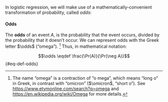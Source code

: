 ::: notes
In logistic regression, we will make use of a mathematically-convenient transformation of probability, called *odds*:
:::

:::{#def-odds}
#### Odds

::: notes
The **odds** of an event $A$,
is the probability that the event occurs,
divided by the probability that it doesn't occur.
We can represent odds with the Greek letter $\odds$ ("omega").
^[The name "omega" is a contraction of "o mega", 
which means "long o" in Greek,
in contrast with "omicron" ($\omicron$, "short o").
See <https://www.etymonline.com/search?q=omega>
and <https://en.wikipedia.org/wiki/Omega> for more details.]
Thus, in mathematical notation:
:::

$$\odds \eqdef \frac{\Pr(A)}{\Pr(\neg A)}$${#eq-def-odds}

:::
